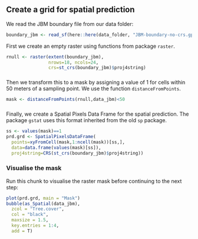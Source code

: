 
## Create a grid for spatial prediction 

We read the JBM boundary file from our data folder:

```r
boundary_jbm <- read_sf(here::here(data_folder, "JBM-boundary-no-crs.gpkg"))
```

First we create an empty raster using functions from package `raster`.

```r
rnull <- raster(extent(boundary_jbm),
                nrows=18, ncols=24,
                crs=st_crs(boundary_jbm)$proj4string)
```

###

Then we transform this to a mask by assigning a value of 1 for cells within 50 meters of a sampling point. We use the function `distanceFromPoints`.

```r
mask <- distanceFromPoints(rnull,data_jbm)<50
```

###

Finally, we create a Spatial Pixels Data Frame for the spatial prediction. The package `gstat` uses this format inherited from the old `sp` package. 

```r
ss <- values(mask)==1
prd.grd <- SpatialPixelsDataFrame(
  points=xyFromCell(mask,1:ncell(mask))[ss,],
  data=data.frame(values(mask)[ss]),
  proj4string=CRS(st_crs(boundary_jbm)$proj4string))
```

### Visualise the mask 

Run this chunk to visualise the raster mask before continuing to the next step:
```r
plot(prd.grd, main = "Mask") 
bubble(as_Spatial(data_jbm), 
  zcol = "Tree.cover",
  col = "black",
  maxsize = 1.5,
  key.entries = 1:4,
  add = T)
```
